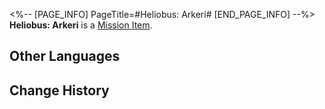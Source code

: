 <%-- [PAGE_INFO]
PageTitle=#Heliobus: Arkeri#
[END_PAGE_INFO] --%>
{{Item Infobox
|id          = 140354
|image       = Item Heliobus- Arkeri.png
|type        = Mission Item
|invCategory = Missions
|rarity      = 3
|effect      = 
|description = The heliobus possessing March 7th's camera. Pure and kind, they longs for the sceneries in the pictures that she took.
}}
{{Description|''"There's still so much I haven't done... so many sights I haven't seen..."''}}
'''Heliobus: Arkeri''' is a [[Mission Item]].

==Other Languages==
{{Other Languages
|en   = Heliobus: Arkeri
|zhs  = 岁阳•宝烛
|zht  = 歲陽•寶燭
|ja   = 歳陽・宝燭
|ko   = 세양•보촉
|es   = Heliobus: Arkeri
|fr   = Héliobe Arkeri
|ru   = Хелиоби: Свечечка
|th   = Heliobi: Arkeri
|vi   = Tuế Dương - Bảo Chúc
|de   = Heliobus: Arkeri
|id   = Heliobus: Arkeri
|pt   = Heliobus: Arkeri
}}

==Change History==
{{Change History|1.5}}